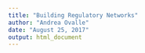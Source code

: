 ```yaml
---
title: "Building Regulatory Networks"
author: "Andrea Ovalle"
date: "August 25, 2017"
output: html_document
---
```


```r

```

